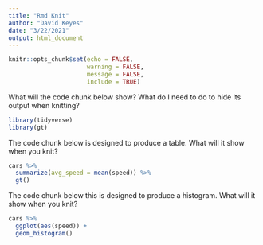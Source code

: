 ```yaml
---
title: "Rmd Knit"
author: "David Keyes"
date: "3/22/2021"
output: html_document
---
```


```r
knitr::opts_chunk$set(echo = FALSE,
                      warning = FALSE,
                      message = FALSE,
                      include = TRUE)
```

What will the code chunk below show? What do I need to do to hide its output when knitting?

```r
library(tidyverse)
library(gt)
```

The code chunk below is designed to produce a table. What will it show when you knit?

```r
cars %>% 
  summarize(avg_speed = mean(speed)) %>% 
  gt()
```

The code chunk below this is designed to produce a histogram. What will it show when you knit?

```r
cars %>% 
  ggplot(aes(speed)) +
  geom_histogram()
```

